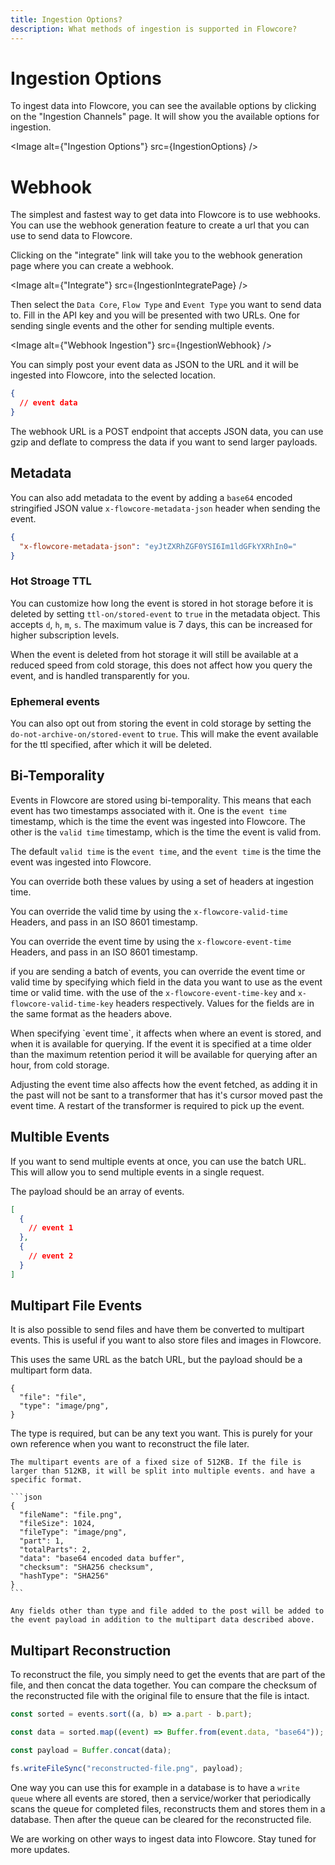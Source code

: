 ```yaml
---
title: Ingestion Options?
description: What methods of ingestion is supported in Flowcore?
---
```




# Ingestion Options

To ingest data into Flowcore, you can see the available options by clicking on the "Ingestion Channels" page. It will show you the available options for ingestion.

<Image alt={"Ingestion Options"} src={IngestionOptions} />

# Webhook

The simplest and fastest way to get data into Flowcore is to use webhooks. You can use the webhook generation feature to create a url that you can use to send data to Flowcore.

Clicking on the "integrate" link will take you to the webhook generation page where you can create a webhook.

<Image alt={"Integrate"} src={IngestionIntegratePage} />

Then select the `Data Core`, `Flow Type` and `Event Type` you want to send data to. Fill in the API key and you will be presented with two URLs. One for sending single events and the other for sending multiple events.

<Image alt={"Webhook Ingestion"} src={IngestionWebhook} />

You can simply post your event data as JSON to the URL and it will be ingested into Flowcore, into the selected location.

```json
{
  // event data
}
```

<Card title="Information" icon="information">
  The webhook URL is a POST endpoint that accepts JSON data, you can use gzip and
  deflate to compress the data if you want to send larger payloads.
</Card>

## Metadata

You can also add metadata to the event by adding a `base64` encoded stringified JSON value `x-flowcore-metadata-json` header when sending the event.

```json
{
  "x-flowcore-metadata-json": "eyJtZXRhZGF0YSI6Im1ldGFkYXRhIn0="
}
```

### Hot Stroage TTL

You can customize how long the event is stored in hot storage before it is
deleted by setting `ttl-on/stored-event` to `true` in the metadata object. This accepts `d`, `h`, `m`, `s`. 
The maximum value is 7 days, this can be increased for higher subscription levels.

<Card title="Information" icon="information">
  When the event is deleted from hot storage it will still be available at a reduced speed from cold storage, this does not affect how you query the event, and is handled transparently for you.
</Card>

### Ephemeral events

You can also opt out from storing the event in cold storage by setting the
`do-not-archive-on/stored-event` to `true`. This will make the event available
for the ttl specified, after which it will be deleted.

## Bi-Temporality

Events in Flowcore are stored using bi-temporality. This means that each event has two timestamps associated with it. One is the `event time` timestamp, which is the time the event was ingested into Flowcore. The other is the `valid time` timestamp, which is the time the event is valid from.

The default `valid time` is the `event time`, and the `event time` is the time
the event was ingested into Flowcore.

You can override both these values by using a set of headers at ingestion time. 

You can override the valid time by using the `x-flowcore-valid-time` Headers, and pass in an ISO 8601 timestamp.

You can override the event time by using the `x-flowcore-event-time` Headers, and pass in an ISO 8601 timestamp.

if you are sending a batch of events, you can override the event time or valid time by specifying which field in the data you want to use as the event time or valid time. with the use of the `x-flowcore-event-time-key` and `x-flowcore-valid-time-key` headers respectively. Values for the fields are in the same format as the headers above.

<Card title="Information" icon="information">
  When specifying `event time`, it affects when where an event is stored, and when it is available for querying. If the event it is specified at a time older than the maximum retention period it will be available for querying after an hour, from cold storage.

  Adjusting the event time also affects how the event fetched, as adding it in the past will not be sant to a transformer that has it's cursor moved past the event time. A restart of the transformer is required to pick up the event.
</Card>

## Multible Events

If you want to send multiple events at once, you can use the batch URL. This will allow you to send multiple events in a single request.

The payload should be an array of events.

```json
[
  {
    // event 1
  },
  {
    // event 2
  }
]
```

## Multipart File Events

It is also possible to send files and have them be converted to multipart events. This is useful if you want to also store files and images in Flowcore.

This uses the same URL as the batch URL, but the payload should be a multipart form data.

```multipart
{
  "file": "file",
  "type": "image/png",
}
```

<Card title="Information" icon="information">
    The type is required, but can be any text you want. This is purely for your own reference when you want to reconstruct the file later.

    The multipart events are of a fixed size of 512KB. If the file is larger than 512KB, it will be split into multiple events. and have a specific format.

    ```json
    {
      "fileName": "file.png",
      "fileSize": 1024,
      "fileType": "image/png",
      "part": 1,
      "totalParts": 2,
      "data": "base64 encoded data buffer",
      "checksum": "SHA256 checksum",
      "hashType": "SHA256"
    }
    ```

    Any fields other than type and file added to the post will be added to the event payload in addition to the multipart data described above.

</Card>

## Multipart Reconstruction

To reconstruct the file, you simply need to get the events that are part of the file, and then concat the data together. You can compare the checksum of the reconstructed file with the original file to ensure that the file is intact.

```typescript
const sorted = events.sort((a, b) => a.part - b.part);

const data = sorted.map((event) => Buffer.from(event.data, "base64"));

const payload = Buffer.concat(data);

fs.writeFileSync("reconstructed-file.png", payload);
```

One way you can use this for example in a database is to have a `write queue` where all events are stored, then a service/worker that periodically scans the queue for completed files, reconstructs them and stores them in a database. Then after the queue can be cleared for the reconstructed file.

<Card title="Under construction" icon="warning">
  We are working on other ways to ingest data into Flowcore. Stay tuned for more
  updates.
</Card>

